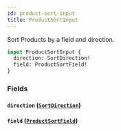 ```yaml
---
id: product-sort-input
title: ProductSortInput
---
```



Sort Products by a field and direction.


```graphql
input ProductSortInput {
  direction: SortDirection!
  field: ProductSortField!
}
```


### Fields

#### `direction` ([`SortDirection`](/developers/demandhq-apis/demand-api/graphql/reference/enums/sort-direction))




#### `field` ([`ProductSortField`](/developers/demandhq-apis/demand-api/graphql/reference/enums/product-sort-field))






